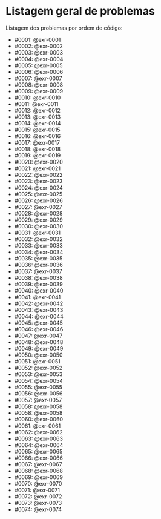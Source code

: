 # Listagem geral de problemas {#sec-listagem-geral}

Listagem dos problemas por ordem de código:

`\begin{multicols}{2}`{=latex}





* #0001: @exr-0001
* #0002: @exr-0002
* #0003: @exr-0003
* #0004: @exr-0004
* #0005: @exr-0005
* #0006: @exr-0006
* #0007: @exr-0007
* #0008: @exr-0008
* #0009: @exr-0009
* #0010: @exr-0010
* #0011: @exr-0011
* #0012: @exr-0012
* #0013: @exr-0013
* #0014: @exr-0014
* #0015: @exr-0015
* #0016: @exr-0016
* #0017: @exr-0017
* #0018: @exr-0018
* #0019: @exr-0019
* #0020: @exr-0020
* #0021: @exr-0021
* #0022: @exr-0022
* #0023: @exr-0023
* #0024: @exr-0024
* #0025: @exr-0025
* #0026: @exr-0026
* #0027: @exr-0027
* #0028: @exr-0028
* #0029: @exr-0029
* #0030: @exr-0030
* #0031: @exr-0031
* #0032: @exr-0032
* #0033: @exr-0033
* #0034: @exr-0034
* #0035: @exr-0035
* #0036: @exr-0036
* #0037: @exr-0037
* #0038: @exr-0038
* #0039: @exr-0039
* #0040: @exr-0040
* #0041: @exr-0041
* #0042: @exr-0042
* #0043: @exr-0043
* #0044: @exr-0044
* #0045: @exr-0045
* #0046: @exr-0046
* #0047: @exr-0047
* #0048: @exr-0048
* #0049: @exr-0049
* #0050: @exr-0050
* #0051: @exr-0051
* #0052: @exr-0052
* #0053: @exr-0053
* #0054: @exr-0054
* #0055: @exr-0055
* #0056: @exr-0056
* #0057: @exr-0057
* #0058: @exr-0058
* #0058: @exr-0058
* #0060: @exr-0060
* #0061: @exr-0061
* #0062: @exr-0062
* #0063: @exr-0063
* #0064: @exr-0064
* #0065: @exr-0065
* #0066: @exr-0066
* #0067: @exr-0067
* #0068: @exr-0068
* #0069: @exr-0069
* #0070: @exr-0070
* #0071: @exr-0071
* #0072: @exr-0072
* #0073: @exr-0073
* #0074: @exr-0074



`\end{multicols}`{=latex}
